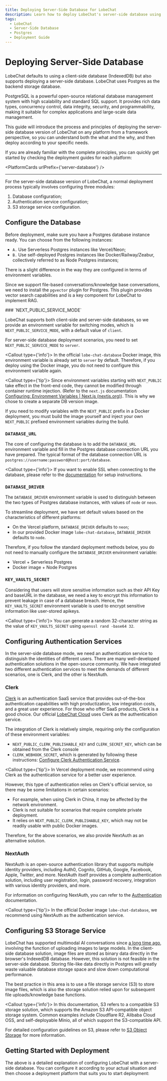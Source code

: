 ```yaml
---
title: Deploying Server-Side Database for LobeChat
description: Learn how to deploy LobeChat's server-side database using Postgres.
tags:
  - LobeChat
  - Server-Side Database
  - Postgres
  - Deployment Guide
---
```


# Deploying Server-Side Database

LobeChat defaults to using a client-side database (IndexedDB) but also supports deploying a server-side database. LobeChat uses Postgres as the backend storage database.

<Callout>
  PostgreSQL is a powerful open-source relational database management system with high scalability and standard SQL support. It provides rich data types, concurrency control, data integrity, security, and programmability, making it suitable for complex applications and large-scale data management.
</Callout>

This guide will introduce the process and principles of deploying the server-side database version of LobeChat on any platform from a framework perspective, so you can understand both the what and the why, and then deploy according to your specific needs.

If you are already familiar with the complete principles, you can quickly get started by checking the deployment guides for each platform:

<PlatformCards urlPrefix={'server-database'} />

---

For the server-side database version of LobeChat, a normal deployment process typically involves configuring three modules:

1. Database configuration;
2. Authentication service configuration;
3. S3 storage service configuration.

## Configure the Database

Before deployment, make sure you have a Postgres database instance ready. You can choose from the following instances:

- `A.` Use Serverless Postgres instances like Vercel/Neon;
- `B.` Use self-deployed Postgres instances like Docker/Railway/Zeabur, collectively referred to as Node Postgres instances;

<Callout>There is a slight difference in the way they are configured in terms of environment variables.</Callout>

Since we support file-based conversations/knowledge base conversations, we need to install the `pgvector` plugin for Postgres. This plugin provides vector search capabilities and is a key component for LobeChat to implement RAG.

<Steps>
### `NEXT_PUBLIC_SERVICE_MODE`

LobeChat supports both client-side and server-side databases, so we provide an environment variable for switching modes, which is `NEXT_PUBLIC_SERVICE_MODE`, with a default value of `client`.

For server-side database deployment scenarios, you need to set `NEXT_PUBLIC_SERVICE_MODE` to `server`.

<Callout type={'info'}>
In the official `lobe-chat-database` Docker image, this environment variable is already set to `server` by default. Therefore, if you deploy using the Docker image, you do not need to configure this environment variable again.
</Callout>

<Callout type={'tip'}>
Since environment variables starting with `NEXT_PUBLIC` take effect in the front-end code, they cannot be modified through container runtime injection. (Refer to the `next.js` documentation [Configuring: Environment Variables | Next.js (nextjs.org)](https://nextjs.org/docs/pages/building-your-application/configuring/environment-variables)). This is why we chose to create a separate DB version image.

If you need to modify variables with the `NEXT_PUBLIC` prefix in a Docker deployment, you must build the image yourself and inject your own `NEXT_PUBLIC` prefixed environment variables during the build.
</Callout>

### `DATABASE_URL`

The core of configuring the database is to add the `DATABASE_URL` environment variable and fill in the Postgres database connection URL you have prepared. The typical format of the database connection URL is `postgres://username:password@host:port/database`.

<Callout type={'info'}>
If you want to enable SSL when connecting to the database, please refer to the [documentation](https://stackoverflow.com/questions/14021998/using-psql-to-connect-to-postgresql-in-ssl-mode) for setup instructions.
</Callout>

### `DATABASE_DRIVER`

The `DATABASE_DRIVER` environment variable is used to distinguish between the two types of Postgres database instances, with values of `node` or `neon`.

To streamline deployment, we have set default values based on the characteristics of different platforms:

- On the Vercel platform, `DATABASE_DRIVER` defaults to `neon`;
- In our provided Docker image `lobe-chat-database`, `DATABASE_DRIVER` defaults to `node`.

Therefore, if you follow the standard deployment methods below, you do not need to manually configure the `DATABASE_DRIVER` environment variable:

- Vercel + Serverless Postgres
- Docker image + Node Postgres

### `KEY_VAULTS_SECRET`

Considering that users will store sensitive information such as their API Key and baseURL in the database, we need a key to encrypt this information to prevent leakage in case of a database breach. Hence, the `KEY_VAULTS_SECRET` environment variable is used to encrypt sensitive information like user-stored apikeys.

<Callout type={'info'}>
You can generate a random 32-character string as the value of `KEY_VAULTS_SECRET` using `openssl rand -base64 32`.
</Callout>

</Steps>

## Configuring Authentication Services

In the server-side database mode, we need an authentication service to distinguish the identities of different users. There are many well-developed authentication solutions in the open-source community. We have integrated two different authentication services to meet the demands of different scenarios, one is Clerk, and the other is NextAuth.

### Clerk

[Clerk](https://clerk.com?utm_source=lobehub&utm_medium=docs) is an authentication SaaS service that provides out-of-the-box authentication capabilities with high productization, low integration costs, and a great user experience. For those who offer SaaS products, Clerk is a good choice. Our official [LobeChat Cloud](https://lobechat.com) uses Clerk as the authentication service.

The integration of Clerk is relatively simple, requiring only the configuration of these environment variables:

- `NEXT_PUBLIC_CLERK_PUBLISHABLE_KEY` and `CLERK_SECRET_KEY`, which can be obtained from the Clerk console
- `CLERK_WEBHOOK_SECRET`, which is generated by following these instructions: [Configure Clerk Authentication Service](/docs/self-hosting/advanced/auth/clerk#create-and-configure-webhook-in-clerk).

<Callout type={'tip'}>
In Vercel deployment mode, we recommend using Clerk as the authentication service for a better user experience.
</Callout>

However, this type of authentication relies on Clerk's official service, so there may be some limitations in certain scenarios:

- For example, when using Clerk in China, it may be affected by the network environment.
- Clerk is not suitable for scenarios that require complete private deployment.
- It relies on `NEXT_PUBLIC_CLERK_PUBLISHABLE_KEY`, which may not be readily usable with public Docker images.

Therefore, for the above scenarios, we also provide NextAuth as an alternative solution.

### NextAuth

NextAuth is an open-source authentication library that supports multiple identity providers, including Auth0, Cognito, GitHub, Google, Facebook, Apple, Twitter, and more. NextAuth itself provides a complete authentication solution, including user registration, login, password recovery, integration with various identity providers, and more.

For information on configuring NextAuth, you can refer to the [Authentication](/docs/self-hosting/advanced/authentication) documentation.

<Callout type={'tip'}>
In the official Docker image `lobe-chat-database`, we recommend using NextAuth as the authentication service.
</Callout>

## Configuring S3 Storage Service

LobeChat has supported multimodal AI conversations since [a long time ago](https://x.com/lobehub/status/1724289575672291782), involving the function of uploading images to large models. In the client-side database solution, image files are stored as binary data directly in the browser's IndexedDB database. However, this solution is not feasible in the server-side database. Storing file-like data directly in Postgres will greatly waste valuable database storage space and slow down computational performance.

The best practice in this area is to use a file storage service (S3) to store image files, which is also the storage solution relied upon for subsequent file uploads/knowledge base functions.

<Callout type={'info'}>
In this documentation, S3 refers to a compatible S3 storage solution, which supports the Amazon S3 API-compatible object storage system. Common examples include Cloudflare R2, Alibaba Cloud OSS, and self-deployable Minio, all of which support the S3-compatible API.
</Callout>

For detailed configuration guidelines on S3, please refer to [S3 Object Storage](/docs/self-hosting/advanced/s3) for more information.

## Getting Started with Deployment

The above is a detailed explanation of configuring LobeChat with a server-side database. You can configure it according to your actual situation and then choose a deployment platform that suits you to start deployment:
